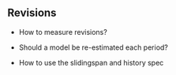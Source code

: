 ## Revisions

- How to measure revisions?

- Should a model be re-estimated each period?

- How to use the slidingspan and history spec

